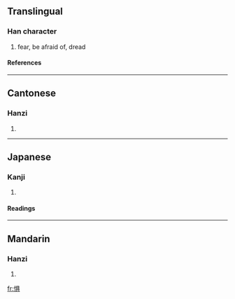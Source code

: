 {{see|懼}}

==Translingual==
===Han character===
{{Han char|rn=61|rad=心|as=08|sn=11|four=|canj=心月一金 (PBMC)}}
# fear, be afraid of, dread
====References====
{{Han ref|kx=0392.181|dkj=10848|dj=0727.160|hdz=42315.040|uh=60E7|ud=24807}}
----
==Cantonese==
===Hanzi===
{{yue-hanzi|jyut=|y=geui6}}
# {{defn|Cantonese}}
----
==Japanese==
===Kanji===
{{ja-kanji|grade=|rs=心08}}
# {{defn|Japanese}} 
====Readings====
{{ja-readings|on=[[く]] (ku), [[ぐ]] (gu)|kun=[[おそれる]] (osoreru)}}
----
==Mandarin==
===Hanzi===
{{cmn-hanzi|tra=懼|pin=[[jù]] (ju4)|wg=chü<sup>4</sup>}}
# {{defn|Mandarin}}

[[fr:惧]]